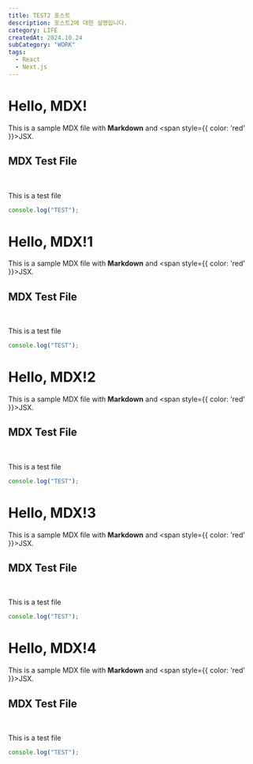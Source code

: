 ```yaml
---
title: TEST2 포스트
description: 포스트2에 대한 설명입니다.
category: LIFE
createdAt: 2024.10.24
subCategory: "WORK"
tags:
  - React
  - Next.js
---
```


# Hello, MDX!

This is a sample MDX file with **Markdown** and <span style={{ color: 'red' }}>JSX</span>.

## MDX Test File

<br />

This is a test file

```js
console.log("TEST");
```

# Hello, MDX!1

This is a sample MDX file with **Markdown** and <span style={{ color: 'red' }}>JSX</span>.

## MDX Test File

<br />

This is a test file

```js
console.log("TEST");
```

# Hello, MDX!2

This is a sample MDX file with **Markdown** and <span style={{ color: 'red' }}>JSX</span>.

## MDX Test File

<br />

This is a test file

```js
console.log("TEST");
```

# Hello, MDX!3

This is a sample MDX file with **Markdown** and <span style={{ color: 'red' }}>JSX</span>.

## MDX Test File

<br />

This is a test file

```js
console.log("TEST");
```

# Hello, MDX!4

This is a sample MDX file with **Markdown** and <span style={{ color: 'red' }}>JSX</span>.

## MDX Test File

<br />

This is a test file

```js
console.log("TEST");
```
